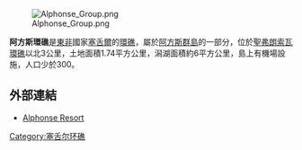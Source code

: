 [[Image:Alphonse_Group.png|thumb]]

'''阿方斯環礁'''是[[東非|東非]]國家[[塞舌爾|塞舌爾]]的[[環礁|環礁]]，屬於[[阿方斯群島|阿方斯群島]]的一部分，位於[[聖弗朗索瓦環礁|聖弗朗索瓦環礁]]以北3公里，土地面積1.74平方公里，潟湖面積約6平方公里，島上有機場設施，人口少於300。

==外部連結==
*[https://web.archive.org/web/20130518155435/http://alphonse-resort.com/  Alphonse Resort]

{{coord|7|00|31|S|52|43|46|E|display=title|region:SC_type:isle_source:dewiki}}
{{Seychelles-geo-stub}}
[[Category:塞舌尔环礁|Category:塞舌尔环礁]]